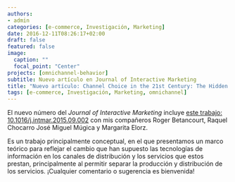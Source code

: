 ```yaml
---
authors:
- admin
categories: [e-commerce, Investigación, Marketing]
date: 2016-12-11T08:26:17+02:00
draft: false
featured: false
image:
  caption: ""
  focal_point: "Center"
projects: [omnichannel-behavior]
subtitle: Nuevo artículo en Journal of Interactive Marketing
title: "Nuevo artículo: Channel Choice in the 21st Century: The Hidden Role of Distribution Services"
tags: [e-commerce, Investigación, Marketing, omnichannel]
---
```


El nuevo número del *Journal of Interactive Marketing* incluye [este trabajo: 10.1016/j.intmar.2015.09.002 ](http://www.sciencedirect.com/science/article/pii/S1094996815000456?via%3Dihub) con mis compañeros Roger Betancourt, Raquel Chocarro José Miguel Múgica y Margarita Elorz.

Es un trabajo principalmente conceptual, en el que presentamos un marco teórico para reflejar el cambio que han supuesto las tecnologías de información en los canales de distribución y los servicios que estos prestan, principalmente al permitir separar la producción y distribución de los servicios. ¡Cualquier comentario o sugerencia es bienvenida!